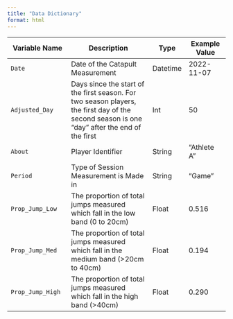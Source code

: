 ```yaml
---
title: "Data Dictionary"
format: html
---
```



| Variable Name         | Description                     | Type     | Example Value  |
|-----------------------|---------------------------------|----------|----------------|
| `Date`                | Date of the Catapult Measurement| Datetime |  2022-11-07    |
| `Adjusted_Day`                | Days since the start of the first season. For two season players, the first day of the second season is one "day" after the end of the first| Int |  50    |
| `About`               | Player Identifier               | String   | "Athlete A"    |
| `Period`              | Type of Session Measurement is Made in| String   | "Game"    |
| `Prop_Jump_Low`       | The proportion of total jumps measured which fall in the low band (0 to 20cm)            | Float   | 0.516   |
| `Prop_Jump_Med`       | The proportion of total jumps measured which fall in the medium band (>20cm to 40cm) | Float   | 0.194   |
| `Prop_Jump_High`      | The proportion of total jumps measured which fall in the high band (>40cm)                | Float   | 0.290   |
